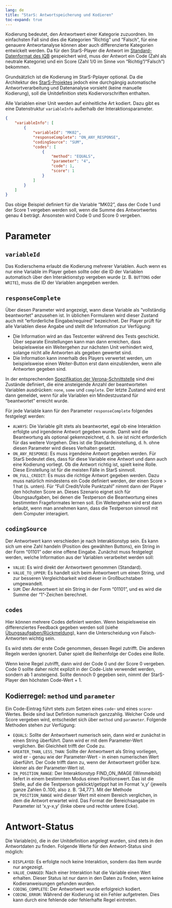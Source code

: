 ```yaml
---
lang: de
title: "StarS: Antwortspeicherung und Kodieren"
toc-expand: true
---
```


Kodierung bedeutet, den Antwortwert einer Kategorie zuzuordnen. Im einfachsten Fall sind dies die Kategorien "Richtig" und "Falsch", für eine genauere Antwortanalyse können aber auch differenzierte Kategorien entwickelt werden. Da für den StarS-Player die Antwort im [Standard-Datenformat des IQB](../../../coding/data-structures/response.qmd) gespeichert wird, muss der Antwort ein Code (Zahl als neutrale Kategorie) und ein Score (Zahl 1/0 im Sinne von "Richtig"/"Falsch") bekommen.

Grundsätzlich ist die Kodierung im StarS-Pplayer optional. Da die Architektur des [StarS-Projektes](https://www.iqb.hu-berlin.de/research/dm/StarS/) jedoch eine durchgängig automatische Antwortverarbeitung und Datenanalyse vorsieht (keine manuelle Kodierung), soll die Unitdefinition stets Kodiervorschriften enthalten.

Alle Variablen einer Unit werden auf einheitliche Art kodiert. Dazu gibt es eine Datenstruktur `variableInfo` außerhalb der Interaktionsparameter.

```json
{
    "variableInfo": [
        {
            "variableId": "MK02",
            "responseComplete": "ON_ANY_RESPONSE",
            "codingSource": "SUM",
            "codes": [
                {
                    "method": "EQUALS",
                    "parameter": "4",
                    "code": 1,
                    "score": 1
                }
            ]
        }
    ]
}
```

Das obige Beispiel definiert für die Variable "MK02", dass der Code 1 und der Score 1 vergeben werden soll, wenn die Summe des Antwortwertes genau 4 beträgt. Ansonsten wird Code 0 und Score 0 vergeben.

# Parameter

## `variableId`

Das Kodierschema erlaubt die Kodierung mehrerer Variablen. Auch wenn es nur eine Variable im Player geben sollte oder die ID der Variablen automatisch über den Interaktionstyp vergeben wurde (z. B. `BUTTONS` oder `WRITE`), muss die ID der Variablen angegeben werden.

## `responseComplete`

Über diesen Parameter wird angezeigt, wann diese Variable als "vollständig beantwortet" anzusehen ist. In üblichen Formularen wird dieser Zustand auch mit "erforderliche Eingabe/required" bezeichnet. Der Player prüft für alle Variablen diese Angabe und stellt die Information zur Verfügung:

* Die Information wird an das Testcenter während des Tests geschickt. Über separate Einstellungen kann man dann erreichen, dass beispielsweise ein Weitergehen zur nächsten Unit verhindert wird, solange nicht alle Antworten als gegeben gewertet sind.
* Die Information kann innerhalb des Players verwertet werden, um beispielsweise einen Weiter-Button erst dann einzublenden, wenn alle Antworten gegeben sind.

In der entsprechenden [Spezifikation der Verona-Schnittstelle](https://verona-interfaces.github.io/player-docs/vopStateChangedNotification.html#responseprogress) sind drei Zustände definiert, die eine ansteigende Anzahl der beantworteten Variablen ausdrücken: `none`, `some` und `complete`. Der letzte Zustand wird erst dann gemeldet, wenn für alle Variablen ein Mindestzustand für "beantwortet" erreicht wurde.

Für jede Variable kann für den Parameter `responseComplete` folgendes festgelegt werden:

* `ALWAYS`: Die Variable gilt stets als beantwortet, egal ob eine Interaktion erfolgte und irgendeine Antwort gegeben wurde. Damit wird die Beantwortung als optional gekennzeichnet, d. h. sie ist nicht erforderlich für das weitere Vorgehen. Dies ist die Standardeinstellung, d. h. ohne diesen Parameter wird dieses Verhalten gesetzt.
* `ON_ANY_RESPONSE`: Es muss irgendeine Antwort gegeben werden. Für StarS bedeutet dies, dass für diese Variable eine Antwort und dann auch eine Kodierung vorliegt. Ob die Antwort richtig ist, spielt keine Rolle. Diese Einstellung ist für die meisten Fälle in StarS sinnvoll.
* `ON_FULL_CREDIT`: Es muss die richtige Antwort gegeben werden. Dazu muss natürlich mindestens ein Code definiert werden, der einen Score > 1 hat (s. unten). Für "Full Credit/Volle Punktzahl" nimmt dann der Player den höchsten Score an. Dieses Szenario eignet sich für Übungsaufgaben, bei denen die Testperson die Beantwortung eines bestimmten Frageformates lernen soll. Ein Weitergehen wird erst dann erlaubt, wenn man annehmen kann, dass die Testperson sinnvoll mit dem Computer interagiert.   

## `codingSource`

Der Antwortwert kann verschieden je nach Interaktionstyp sein. Es kann sich um eine Zahl handeln (Position des gewählten Buttons), ein String in der Form "01101" oder eine offene Eingabe. Zunächst muss festgelegt werden, welche Information aus der Variablen verarbeitet werden soll:

* `VALUE`: Es wird direkt der Antwortwert genommen (Standard).
* `VALUE_TO_UPPER`: Es handelt sich beim Antwortwert um einen String, und zur besseren Vergleichbarkeit wird dieser in Großbuchstaben umgewandelt.
* `SUM`: Der Antwortwert ist ein String in der Form "01101", und es wird die Summe der "1"-Zeichen berechnet.

## `codes`

Hier können mehrere Codes definiert werden. Wenn beispielsweise ein differenziertes Feedback gegeben werden soll (siehe [Übungsaufgaben/Rückmeldung](feedback.qmd)), kann die Unterscheidung von Falsch-Antworten wichtig sein.

Es wird stets der erste Code genommen, dessen Regel zutrifft. Die anderen Regeln werden ignoriert. Daher spielt die Reihenfolge der Codes eine Rolle.

Wenn keine Regel zutrifft, dann wird der Code 0 und der Score 0 vergeben. Code 0 sollte daher nicht explizit in der Code-Liste verwendet werden, sondern ab 1 ansteigend. Sollte dennoch 0 gegeben sein, nimmt der StarS-Player den höchsten Code-Wert + 1.

## Kodierregel: `method` und `parameter`

Ein Code-Eintrag führt stets zum Setzen eines `code`- und eines `score`-Wertes. Beide sind laut Defintion numerisch ganzzahlig. Welcher Code und Score vergeben wird, entscheidet sich über `method` und `parameter`. Folgende Methoden stehen zur Verfügung:

* `EQUALS`: Sollte der Antwortwert numerisch sein, dann wird er zunächst in einen String überführt. Dann wird er mit dem Parameter-Wert verglichen. Bei Gleichheit trifft der Code zu.
* `GREATER_THAN`, `LESS_THAN`: Sollte der Antwortwert als String vorliegen, wird er - genau wie der Parameter-Wert - in einen numerischen Wert überführt. Der Code trifft dann zu, wenn der Antwortwert größer bzw. kleiner als der Parameter-Wert ist.
* `IN_POSITION_RANGE`: Der Interaktionstyp FIND_ON_IMAGE (Wimmelbild) liefert in einem bestimmten Modus einen Positionswert. Das ist die Stelle, auf die die Testperson geklickt/getippt hat im Format 'x,y' (jeweils ganze Zahlen 0..100, also z. B. '34,77'). Mit der Methode `IN_POSITION_RANGE` wird dieser Wert mit einem Bereich verglichen, in dem die Antwort erwartet wird. Das Format der Bereichsangabe im Parameter ist 'x,y-x,y' (linke obere und rechte untere Ecke).

# Antwort-Status

Die Variable(n), die in der Unitdefinition angelegt wurden, sind stets in den Antwortdaten zu finden. Folgende Werte für den Antwort-Status sind möglich:

* `DISPLAYED`: Es erfolgte noch keine Interaktion, sondern das Item wurde nur angezeigt.
* `VALUE_CHANGED`: Nach einer Interaktion hat die Variable einen Wert erhalten. Dieser Status ist nur dann in den Daten zu finden, wenn keine Kodieranweisungen gefunden wurden.
* `CODING_COMPLETE`: Der Antwortwert wurde erfolgreich kodiert.
* `CODING_ERROR`: Während der Kodierung ist ein Fehler aufgetreten. Dies kann durch eine fehlende oder fehlerhafte Regel eintreten.
